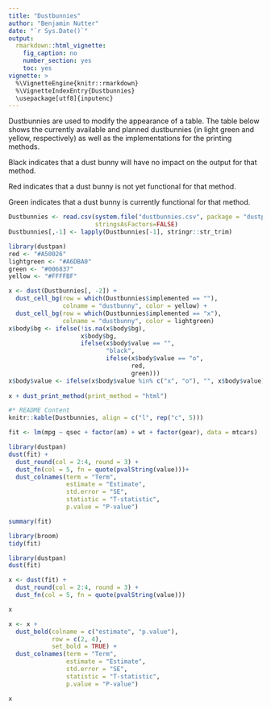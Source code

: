 ```yaml
---
title: "Dustbunnies"
author: "Benjamin Nutter"
date: "`r Sys.Date()`"
output:
  rmarkdown::html_vignette:
    fig_caption: no
    number_section: yes
    toc: yes
vignette: >
  %\VignetteEngine{knitr::rmarkdown}
  %\VignetteIndexEntry{Dustbunnies}
  \usepackage[utf8]{inputenc}
---
```


Dustbunnies are used to modify the appearance of a table. The table below shows the currently available and planned dustbunnies (in light green and yellow, respectively) as well as the implementations for the printing methods.

Black indicates that a dust bunny will have no impact on the output for that method.

Red indicates that a dust bunny is not yet functional for that method.

Green indicates that a dust bunny is currently functional for that method.


```r
Dustbunnies <- read.csv(system.file("dustbunnies.csv", package = "dustpan"),
                        stringsAsFactors=FALSE)
Dustbunnies[,-1] <- lapply(Dustbunnies[-1], stringr::str_trim)
```

```r
library(dustpan)
red <- "#A50026"
lightgreen <- "#A6DBA0"
green <- "#006837"
yellow <- "#FFFFBF"

x <- dust(Dustbunnies[, -2]) + 
  dust_cell_bg(row = which(Dustbunnies$implemented == ""), 
               colname = "dustbunny", color = yellow) + 
  dust_cell_bg(row = which(Dustbunnies$implemented == "x"),
               colname = "dustbunny", color = lightgreen)
x$body$bg <- ifelse(!is.na(x$body$bg),
                    x$body$bg,
                    ifelse(x$body$value == "",
                           "black",
                           ifelse(x$body$value == "o",
                                  red,
                                  green)))
x$body$value <- ifelse(x$body$value %in% c("x", "o"), "", x$body$value)
  
x + dust_print_method(print_method = "html")

```

```r
#* README Content
knitr::kable(Dustbunnies, align = c("l", rep("c", 5)))

fit <- lm(mpg ~ qsec + factor(am) + wt + factor(gear), data = mtcars)

library(dustpan)
dust(fit) + 
  dust_round(col = 2:4, round = 3) + 
  dust_fn(col = 5, fn = quote(pvalString(value)))+ 
  dust_colnames(term = "Term", 
                estimate = "Estimate", 
                std.error = "SE",
                statistic = "T-statistic", 
                p.value = "P-value")

summary(fit)

library(broom)
tidy(fit)

library(dustpan)
dust(fit)

x <- dust(fit) + 
  dust_round(col = 2:4, round = 3) + 
  dust_fn(col = 5, fn = quote(pvalString(value)))

x

x <- x + 
  dust_bold(colname = c("estimate", "p.value"), 
            row = c(2, 4), 
            set_bold = TRUE) + 
  dust_colnames(term = "Term", 
                estimate = "Estimate", 
                std.error = "SE",
                statistic = "T-statistic", 
                p.value = "P-value")

x
```